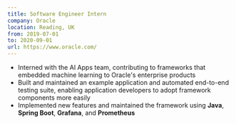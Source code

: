 ```yaml
---
title: Software Engineer Intern
company: Oracle
location: Reading, UK
from: 2019-07-01
to: 2020-09-01
url: https://www.oracle.com/
---
```


- Interned with the AI Apps team, contributing to frameworks that embedded  machine learning to Oracle's enterprise products
- Built and maintained an example application and automated end-to-end testing suite, enabling application developers to adopt framework components more easily
- Implemented new features and maintained the framework using **Java**, **Spring Boot**, **Grafana**, and **Prometheus**
